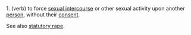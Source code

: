 1. (verb) to force [[sexual intercourse]] or other sexual activity upon another [[person]], without their [[consent]].

See also [[statutory rape]].